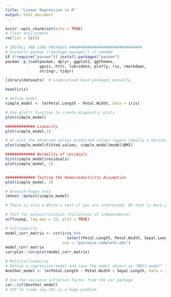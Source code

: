 ```yaml
---
title: "Linear Regression in R"
output: html_document
---
```


```r
knitr::opts_chunk$set(echo = TRUE)
# Clear environment
rm(list = ls()) 

# INSTALL AND LOAD PACKAGES ################################
# Installs pacman ("package manager") if needed
if (!require("pacman")) install.packages("pacman")
pacman::p_load(pacman, dplyr, ggplot2, ggthemes, 
               ggvis, httr, lubridate, plotly, rio, rmarkdown, 
               stringr, tidyr) 

library(datasets)  # Load/unload base packages manually
```

```r
head(iris)

# define model
simple_model <- lm(Petal.Length ~ Petal.Width, data = iris)

# Use plot() function to create diagnostic plots
plot(simple_model)

############# Linearity 
plot(simple_model,1)

# Or plot the observed versus predicted values (again ideally a horizontal line)
plot(simple_model$fitted.values, simple_model$model$BMI)

############# Normality of residuals
hist(simple_model$residuals)
plot(simple_model, 2)


############# Testing the Homoscedasticity Assumption
plot(simple_model, 3)

# Breusch-Pagan test
lmtest::bptest(simple_model)

# There is also a White's test if you are interested. BP test is more popular

# Test for autocorrelation (Violations of independence)
acf(uspop, lag.max = 15, plot = TRUE)

# Collinearity
model_corr_matrix <- cor(iris %>% 
                           select(Petal.Length, Petal.Width, Sepal.Length),
                         use = "pairwise.complete.obs")
model_corr_matrix
corrplot::corrplot(model_corr_matrix)

# Multicollinearity
# Define a regression model and save the model object as "BMI3_model"
Another_model <- lm(Petal.Length ~ Petal.Width + Sepal.Length, data = iris)

# Use the variance inflation factor from the car package
car::vif(Another_model)
# VIF >5 (some say 10) is a huge problem
```